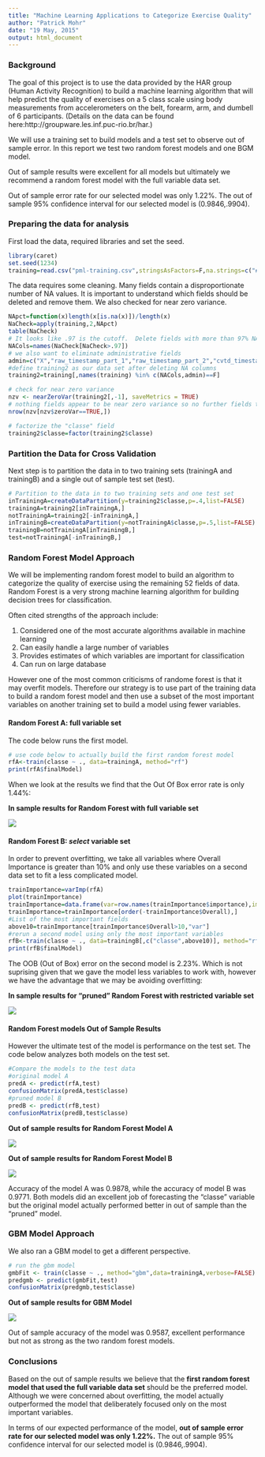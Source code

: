```yaml
---
title: "Machine Learning Applications to Categorize Exercise Quality"
author: "Patrick Mohr"
date: "19 May, 2015"
output: html_document
---
```

### Background
The goal of this project is to use the data provided by the HAR group (Human Activity Recognition) to build a machine learning algorithm that will help predict the quality of exercises on a 5 class scale using body measurements from accelerometers on the belt, forearm, arm, and dumbell of 6 participants.  (Details on the data can be found here:http://groupware.les.inf.puc-rio.br/har.)

We will use a training set to build models and a test set to observe out of sample error.  In this report we test two random forest models and one BGM model.

Out of sample results were excellent for all models but ultimately we recommend a random forest model with the full variable data set.

Out of sample error rate for our selected model was only 1.22%.  The out of sample 95% confidence interval for our selected model is (0.9846,.9904).

### Preparing the data for analysis
First load the data, required libraries and set the seed.
```r
library(caret)
set.seed(1234)
training=read.csv("pml-training.csv",stringsAsFactors=F,na.strings=c("#DIV/0!","","NA"))
```

The data requires some cleaning.  Many fields contain a disproportionate number of NA values.  It is important to understand which fields should be deleted and remove them.  We also checked for near zero variance.

```r
NApct=function(x)length(x[is.na(x)])/length(x)
NaCheck=apply(training,2,NApct)
table(NaCheck)
# It looks like .97 is the cutoff.  Delete fields with more than 97% NA values.
NACols=names(NaCheck[NaCheck>.97])
# we also want to eliminate administrative fields
admin=c("X","raw_timestamp_part_1","raw_timestamp_part_2","cvtd_timestamp","new_window","num_window","user_name")
#define training2 as our data set after deleting NA columns
training2=training[,names(training) %in% c(NACols,admin)==F]

# check for near zero variance
nzv <- nearZeroVar(training2[,-1], saveMetrics = TRUE)
# nothing fields appear to be near zero variance so no further fields to dete.
nrow(nzv[nzv$zeroVar==TRUE,])

# factorize the "classe" field
training2$classe=factor(training2$classe)
```

### Partition the Data for Cross Validation
Next step is to partition the data in to two training sets (trainingA and trainingB) and a single out of sample test set (test).

```r
# Partition to the data in to two training sets and one test set
inTrainingA=createDataPartition(y=training2$classe,p=.4,list=FALSE)
trainingA=training2[inTrainingA,]
notTrainingA=training2[-inTrainingA,]
inTrainingB=createDataPartition(y=notTrainingA$classe,p=.5,list=FALSE)
trainingB=notTrainingA[inTrainingB,]
test=notTrainingA[-inTrainingB,]
```

### Random Forest Model Approach
We will be implementing random forest model to build an algorithm to categorize the quality of exercise using the remaining 52 fields of data.  Random Forest is a very strong machine learning algorithm for building decision trees for classification.  

Often cited strengths of the approach include:

1. Considered one of the most accurate algorithms available in machine learning
2. Can easily handle a large number of variables
3. Provides estimates of which variables are important for classification
4. Can run on large database

However one of the most common criticisms of randome forest is that it may overfit models.  Therefore our strategy is to use part of the training data to build a random forest model and then use a subset of the most important variables on another training set to build a model using fewer variables.

#### Random Forest A: full variable set
The code below runs the first model.  

```r
# use code below to actually build the first random forest model
rfA<-train(classe ~ ., data=trainingA, method="rf")
print(rfA$finalModel)
```

When we look at the results we find that the Out Of Box error rate is only 1.44%:

**In sample results for Random Forest with full variable set** 

<img src="https://github.com/patMohr/predMachLearning/blob/master/images/A.jpg"/>

#### Random Forest B: *select* variable set
In order to prevent overfitting, we take all variables where Overall Importance is greater than 10% and only use these variables on a second data set to fit a less complicated model.

```r
trainImportance=varImp(rfA)
plot(trainImportance)
trainImportance=data.frame(var=row.names(trainImportance$importance),importance=trainImportance$importance,stringsAsFactors=F)
trainImportance=trainImportance[order(-trainImportance$Overall),]
#List of the most important fields
above10=trainImportance[trainImportance$Overall>10,"var"]
#rerun a second model using only the most important variables
rfB<-train(classe ~ ., data=trainingB[,c("classe",above10)], method="rf")
print(rfB$finalModel)
```

The OOB (Out of Box) error on the second model is 2.23%.  Which is not suprising given that we gave the model less variables to work with, however we have the advantage that we may be avoiding overfitting:

**In sample results for "pruned" Random Forest with restricted variable set** 

<img src="https://github.com/patMohr/predMachLearning/blob/master/images/B.jpg"/>

#### Random Forest models Out of Sample Results
However the ultimate test of the model is performance on the test set.  The code below analyzes both models on the test set.

```r
#Compare the models to the test data
#original model A
predA <- predict(rfA,test)
confusionMatrix(predA,test$classe)
#pruned model B
predB <- predict(rfB,test)
confusionMatrix(predB,test$classe)
```

**Out of sample results for Random Forest Model A**

<img src="https://github.com/patMohr/predMachLearning/blob/master/images/C.jpg"/>

**Out of sample results for Random Forest Model B**

<img src="https://github.com/patMohr/predMachLearning/blob/master/images/D.jpg"/>

Accuracy of the model A was 0.9878, while the accuracy of model B was 0.9771.  Both models did an excellent job of forecasting the "classe" variable but the original model actually performed better in out of sample than the "pruned" model.

### GBM Model Approach
We also ran a GBM model to get a different perspective.

```r
# run the gbm model
gmbFit <- train(classe ~ ., method="gbm",data=trainingA,verbose=FALSE)
predgmb <- predict(gmbFit,test)
confusionMatrix(predgmb,test$classe)
```
**Out of sample results for GBM Model**

<img src="https://github.com/patMohr/predMachLearning/blob/master/images/E.jpg"/>

Out of sample accuracy of the model was 0.9587, excellent performance but not as strong as the two random forest models.

### Conclusions
Based on the out of sample results we believe that the **first random forest model that used the full variable data set** should be the preferred model.  Although we were concerned about overfitting, the model actually outperformed the model that deliberately focused only on the most important variables.  

In terms of our expected performance of the model, **out of sample error rate for our selected model was only 1.22%.**  The out of sample 95% confidence interval for our selected model is (0.9846,.9904).



